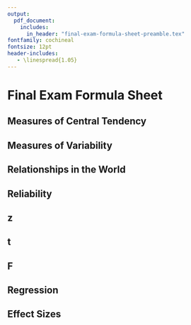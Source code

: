```yaml
---
output:
  pdf_document:
    includes:
      in_header: "final-exam-formula-sheet-preamble.tex"
fontfamily: cochineal
fontsize: 12pt
header-includes:
   - \linespread{1.05}
---
```


# Final Exam Formula Sheet

## Measures of Central Tendency

\begin{equation}
\overline{x} = \frac{\Sigma X_{i}}{n}
\end{equation}


\begin{equation}
\mu = \frac {\Sigma X_{i}}{N}
\end{equation}



## Measures of Variability

\begin{equation}
r = h - l
\end{equation}

\begin{equation}
SS = \Sigma(X_{i} - \overline{x})^2 \qquad \: or \qquad SS = \Sigma(X_{i} - \mu)^2
\end{equation}


\begin{equation}
s = \sqrt \frac {\Sigma(X_{i} - \overline{x})^2}{n - 1}
\end{equation}

\begin{equation}
s^2 = \frac{\Sigma (X_{i} - \overline{x})^2}{n - 1}
\end{equation}


\begin{equation}
\sigma = \sqrt \frac {\Sigma (X_{i} - \mu)^2}{N}
\end{equation}

\begin{equation}
\sigma^2 = \frac{\Sigma (X_{i} - \mu)^2}{N}
\end{equation}

\begin{equation}
\sigma_{\overline{x}} = \frac {\sigma}{\sqrt{n}}
\end{equation}

\begin{equation}
s_{\bar{x}} = \frac{s}{\sqrt{n}}
\end{equation}

\begin{equation}
s_{(\bar{x}_1 - \bar{x}_2)} = \sqrt{ \Bigg[ \frac{(n_1 - 1)s^2_1 + (n_2 - 1)s^2_2}{n_1 + n_2 - 2} \Bigg] \Bigg[ \frac{n_1 + n_2}{n_1 n_2} \Bigg]}
\end{equation}

\begin{equation}
s_p = \sqrt{\frac{s^2_1 + s^2_2}{2}}
\end{equation}

\begin{equation}
s_{\bar{x}_{d}} = \sqrt{\frac{s^2_{d}}{n}}
\end{equation}

## Relationships in the World

\begin{equation}
r_{xy} = \frac{n\Sigma XY - \Sigma X \Sigma Y}{\sqrt{[n\Sigma X^2 - (\Sigma X)^2][n\Sigma Y^2 - (\Sigma Y)^2]}}
\end{equation}

## Reliability

\begin{equation}
\alpha = (\frac {k}{k - 1})(\frac{s_{y}^2 - \sum s_{i}^2}{s_{y}^2})
\end{equation}



## z

\begin{equation}
z_{\overline{x}} = \frac{\overline{x} - \mu_{\overline{x}}}{\sigma_{\overline{x}}}
\end{equation}

\begin{equation}
z_{i} = \frac{X_{i} - \mu}{\sigma}
\end{equation}

\begin{equation}
X_{i} = \mu + z_{i}\sigma
\end{equation}



## t

\begin{equation}
t_{\overline{x}} = \frac{\overline{x} - \mu_{\overline{x}}}{s_{\overline{x}}}
\end{equation}

\begin{equation}
t_{(\overline{x}_{1} - \overline{x}_{2})} = \frac{\overline{x}_{1} - \overline{x}_{2}}{s_{(\overline{x}_{1} - \overline{x}_{2})}}
\end{equation}

\begin{equation}
t_{\bar{x}_{d}} = \frac{\bar{x}_{d}}{s_{\bar{x}_{d}}}
\end{equation}

\begin{equation}
t_{r_{xy}} = \frac{r_{xy}\sqrt{n - 2}}{\sqrt{1 - r^2_{xy}}}
\end{equation}



## F

\begin{equation}
F = \frac{MS_{between}}{MS_{within}}
\end{equation}

\begin{equation}
MS_{between} = \frac{SS_{between}}{df_{between}}
\end{equation}

\begin{equation}
MS_{within} = \frac{SS_{within}}{df_{within}}
\end{equation}

\begin{equation}
SS_{between} = \Sigma\frac{(\Sigma{x})^2}{n} - \frac{(\Sigma\Sigma{x})^2}{nT}
\end{equation}

\begin{equation}
SS_{within} = \Sigma\Sigma(x^2) - \Sigma\frac{(\Sigma{x})^2}{n}
\end{equation}

\begin{equation}
df_{between} = k - 1
\end{equation}

\begin{equation}
df_{within} = nT - k
\end{equation}

## Regression

\begin{equation}
\hat{y} = bX + a
\end{equation}

\begin{equation}
b = \frac{\Sigma{XY} - \frac{\Sigma{x}\Sigma{y}}{n}}{\Sigma{X}^2 - \frac{(\Sigma{X})^2}{n}}
\end{equation}

\begin{equation}
a = \frac{\Sigma{Y} - b\Sigma{X}}{n}
\end{equation}

## Effect Sizes

\begin{equation}
d_{z} = \frac{\bar{x} - \mu_{\bar{x}}}{\sigma}
\end{equation}

\begin{equation}
d_{t} = \frac{\bar{x} - \mu_{\bar{x}}}{s}
\end{equation}

\begin{equation}
d_{(\bar{x}_{1} - \bar{x}_{2})} = \frac{\bar{x}_{1} - \bar{x}_{2}}{s_{p}}
\end{equation}

\begin{equation}
d_{\bar{x}_{d}} = \frac{\bar{x}_{d}}{s_{d}}
\end{equation}

\begin{equation}
\eta^2 = \frac{SS_{between}}{SS_{total}}
\end{equation}
